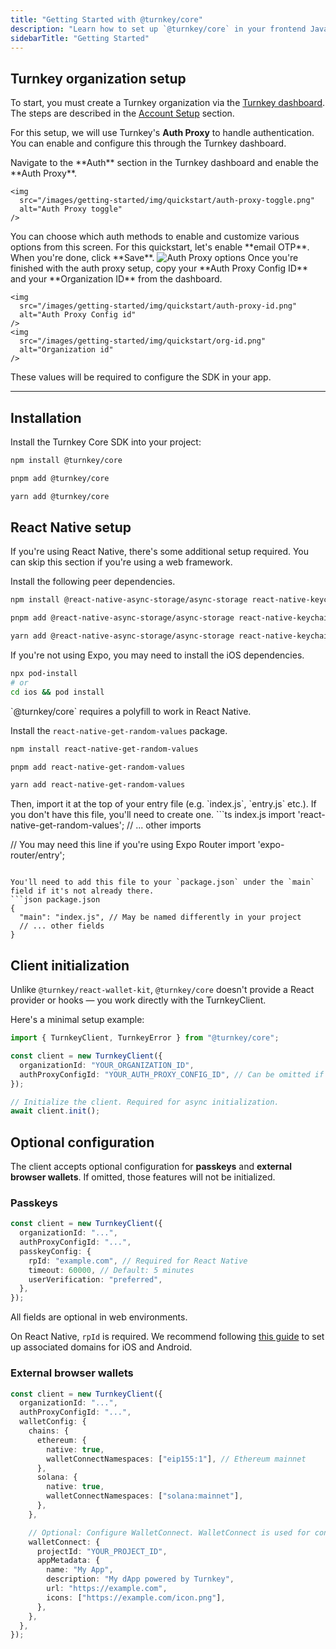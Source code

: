```yaml
---
title: "Getting Started with @turnkey/core"
description: "Learn how to set up `@turnkey/core` in your frontend JavaScript application. This page will guide you through creating a Turnkey organization, configuring authentication, installing the SDK, and initializing the client."
sidebarTitle: "Getting Started"
---
```


## Turnkey organization setup

To start, you must create a Turnkey organization via the [Turnkey dashboard](https://app.turnkey.com). The steps are described in the [Account Setup](/getting-started/quickstart) section.

For this setup, we will use Turnkey's **Auth Proxy** to handle authentication. You can enable and configure this through the Turnkey dashboard.

<Steps>
  <Step title="Enable auth proxy">
    Navigate to the **Auth** section in the Turnkey dashboard and enable the
    **Auth Proxy**.

    <img
      src="/images/getting-started/img/quickstart/auth-proxy-toggle.png"
      alt="Auth Proxy toggle"
    />

  </Step>

<Step title="Customize auth methods">
  You can choose which auth methods to enable and customize various options from
  this screen. For this quickstart, let's enable **email OTP**.
  When you're done, click **Save**.
  <img
    src="/images/getting-started/img/quickstart/auth-proxy-options.png"
    alt="Auth Proxy options"
  />
</Step>

  <Step title="Finish up">
    Once you're finished with the auth proxy setup, copy your **Auth Proxy Config ID** and your **Organization ID** from the dashboard.

    <img
      src="/images/getting-started/img/quickstart/auth-proxy-id.png"
      alt="Auth Proxy Config id"
    />
    <img
      src="/images/getting-started/img/quickstart/org-id.png"
      alt="Organization id"
    />

These values will be required to configure the SDK in your app.

  </Step>
</Steps>

---

## Installation

Install the Turnkey Core SDK into your project:

<CodeGroup>

```bash npm
npm install @turnkey/core
```

```bash pnpm
pnpm add @turnkey/core
```

```bash yarn
yarn add @turnkey/core
```

</CodeGroup>

## React Native setup
If you're using React Native, there's some additional setup required. You can skip this section if you're using a web framework.

<Steps>

<Step title="Install peer dependencies">
Install the following peer dependencies.
<CodeGroup>

```bash npm
npm install @react-native-async-storage/async-storage react-native-keychain @turnkey/react-native-passkey-stamper
```

```bash pnpm
pnpm add @react-native-async-storage/async-storage react-native-keychain @turnkey/react-native-passkey-stamper
```

```bash yarn
yarn add @react-native-async-storage/async-storage react-native-keychain @turnkey/react-native-passkey-stamper
```

</CodeGroup>

If you're not using Expo, you may need to install the iOS dependencies.
```bash
npx pod-install
# or
cd ios && pod install
```
</Step>

<Step title="Configure required polyfill">
`@turnkey/core` requires a polyfill to work in React Native.

Install the `react-native-get-random-values` package.
<CodeGroup>
```bash npm
npm install react-native-get-random-values
```
```bash pnpm
pnpm add react-native-get-random-values
```
```bash yarn
yarn add react-native-get-random-values
```
</CodeGroup>
Then, import it at the top of your entry file (e.g. `index.js`, `entry.js` etc.). If you don't have this file, you'll need to create one.
```ts index.js
import 'react-native-get-random-values';
// ... other imports

// You may need this line if you're using Expo Router
import 'expo-router/entry';
```

You'll need to add this file to your `package.json` under the `main` field if it's not already there.
```json package.json
{
  "main": "index.js", // May be named differently in your project
  // ... other fields
}
```


</Step>



</Steps>



## Client initialization

Unlike `@turnkey/react-wallet-kit`, `@turnkey/core` doesn't provide a React provider or hooks — you work directly with the TurnkeyClient.

Here's a minimal setup example:

```ts
import { TurnkeyClient, TurnkeyError } from "@turnkey/core";

const client = new TurnkeyClient({
  organizationId: "YOUR_ORGANIZATION_ID",
  authProxyConfigId: "YOUR_AUTH_PROXY_CONFIG_ID", // Can be omitted if you don't use the Auth Proxy
});

// Initialize the client. Required for async initialization.
await client.init();
```

## Optional configuration

The client accepts optional configuration for **passkeys** and **external browser wallets**. If omitted, those features will not be initialized.

### Passkeys

```ts
const client = new TurnkeyClient({
  organizationId: "...",
  authProxyConfigId: "...",
  passkeyConfig: {
    rpId: "example.com", // Required for React Native
    timeout: 60000, // Default: 5 minutes
    userVerification: "preferred",
  },
});
```

All fields are optional in web environments. 

On React Native, `rpId` is required. We recommend following [this guide](https://github.com/f-23/react-native-passkey?tab=readme-ov-file#configuration) to set up associated domains for iOS and Android.



### External browser wallets

```ts
const client = new TurnkeyClient({
  organizationId: "...",
  authProxyConfigId: "...",
  walletConfig: {
    chains: {
      ethereum: {
        native: true,
        walletConnectNamespaces: ["eip155:1"], // Ethereum mainnet
      },
      solana: {
        native: true,
        walletConnectNamespaces: ["solana:mainnet"],
      },
    },

    // Optional: Configure WalletConnect. WalletConnect is used for connecting wallets from mobile devices.
    walletConnect: {
      projectId: "YOUR_PROJECT_ID",
      appMetadata: {
        name: "My App",
        description: "My dApp powered by Turnkey",
        url: "https://example.com",
        icons: ["https://example.com/icon.png"],
      },
    },
  },
});
```
